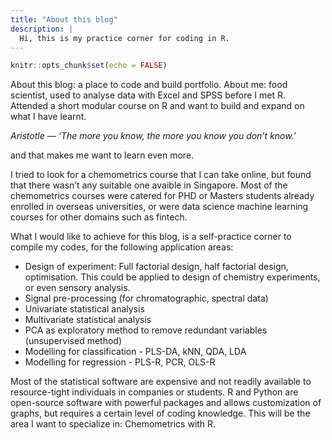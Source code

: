 ```yaml
---
title: "About this blog"
description: |
  Hi, this is my practice corner for coding in R.
---
```


```r
knitr::opts_chunk$set(echo = FALSE)
```

About this blog: a place to code and build portfolio.
About me: food scientist, used to analyse data with Excel and SPSS before I met R. Attended a short modular course on R and want to build and expand on what I have learnt. 

*Aristotle — 'The more you know, the more you know you don't know.'*

and that makes me want to learn even more. 

I tried to look for a chemometrics course that I can take online, but found that there wasn't any suitable one avaible in Singapore. Most of the chemometrics courses were catered for PHD or Masters students already enrolled in overseas universities, or were data science machine learning courses for other domains such as fintech. 

What I would like to achieve for this blog, is a self-practice corner to compile my codes, for the following application areas:

- Design of experiment: Full factorial design, half factorial design, optimisation. This could be applied to design of chemistry experiments, or even sensory analysis.
- Signal pre-processing (for chromatographic, spectral data)
- Univariate statistical analysis
- Multivariate statistical analysis
- PCA as exploratory method to remove redundant variables (unsupervised method)
- Modelling for classification - PLS-DA, kNN, QDA, LDA
- Modelling for regression - PLS-R, PCR, OLS-R

Most of the statistical software are expensive and not readily available to resource-tight individuals in companies or students. R and Python are open-source software with powerful packages and allows customization of graphs, but requires a certain level of coding knowledge. This will be the area I want to specialize in: Chemometrics with R.
